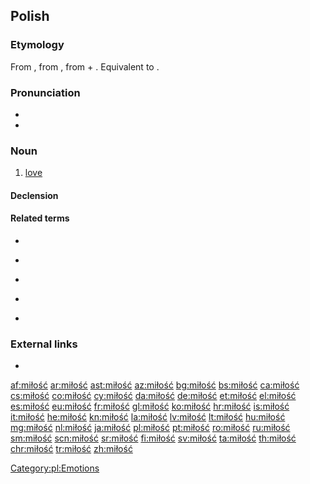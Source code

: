 ==Polish==

===Etymology===
From {{etyl|zlw-opl|pl}} {{m|zlw-opl|miłość}}, from {{etyl|sla-pro|pl}} {{m|sla-pro|*milostь}}, from {{m|sla-pro|*milъ||sweet, dear}} + {{m|sla-pro|*-ostь}}. Equivalent to {{suffix|miły|ość|lang=pl}}.

===Pronunciation===
* {{pl-IPA}}
* {{audio|Pl-miłość.ogg|audio|lang=pl}}

===Noun===
{{pl-noun|f}}

# [[love]]

====Declension====
{{pl-decl-noun-f}}

====Related terms====
* {{l|pl|miłosny}}
* {{l|pl|miłośnik}} {{g|m}}
* {{l|pl|miłośniczka}} {{g|f}}
* {{l|pl|miłostka}} {{g|f}}
* {{l|pl|miłować}}

===External links===
* {{R:PWN}}

[[Category:pl:Emotions]]

[[af:miłość]]
[[ar:miłość]]
[[ast:miłość]]
[[az:miłość]]
[[bg:miłość]]
[[bs:miłość]]
[[ca:miłość]]
[[cs:miłość]]
[[co:miłość]]
[[cy:miłość]]
[[da:miłość]]
[[de:miłość]]
[[et:miłość]]
[[el:miłość]]
[[es:miłość]]
[[eu:miłość]]
[[fr:miłość]]
[[gl:miłość]]
[[ko:miłość]]
[[hr:miłość]]
[[is:miłość]]
[[it:miłość]]
[[he:miłość]]
[[kn:miłość]]
[[la:miłość]]
[[lv:miłość]]
[[lt:miłość]]
[[hu:miłość]]
[[mg:miłość]]
[[nl:miłość]]
[[ja:miłość]]
[[pl:miłość]]
[[pt:miłość]]
[[ro:miłość]]
[[ru:miłość]]
[[sm:miłość]]
[[scn:miłość]]
[[sr:miłość]]
[[fi:miłość]]
[[sv:miłość]]
[[ta:miłość]]
[[th:miłość]]
[[chr:miłość]]
[[tr:miłość]]
[[zh:miłość]]